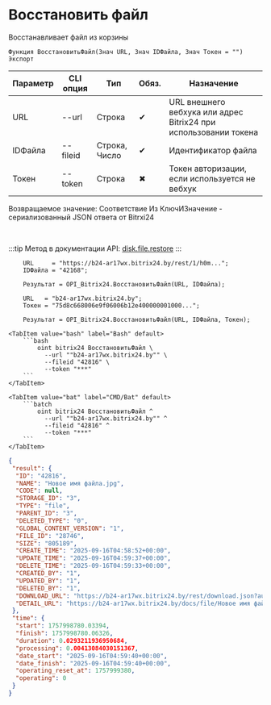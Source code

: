 ﻿---
sidebar_position: 7
description: Восстановить файл и другие функции для работы с Bitrix24 в Открытом пакете интеграций - бесплатной open-source библиотеке интеграций для 1С:Предприятие 8, OneScript и CLI
keywords: [1C, 1С, 1С:Предприятие, 1С:Предприятие 8.3, API, Интеграция, Сервисы, Обмен, OneScript, CLI, Bitrix24]
---


# Восстановить файл
 Восстанавливает файл из корзины



`Функция ВосстановитьФайл(Знач URL, Знач IDФайла, Знач Токен = "") Экспорт`

  | Параметр | CLI опция | Тип | Обяз. | Назначение |
  |-|-|-|-|-|
  | URL | --url | Строка | &#x2714; | URL внешнего вебхука или адрес Bitrix24 при использовании токена |
  | IDФайла | --fileid | Строка, Число | &#x2714; | Идентификатор файла |
  | Токен | --token | Строка | &#x2716; | Токен авторизации, если используется не вебхук |

  
  Возвращаемое значение:   Соответствие Из КлючИЗначение - сериализованный JSON ответа от Bitrxi24

<br/>

:::tip
Метод в документации API: [disk.file.restore](https://dev.1c-bitrix.ru/rest_help/disk/file/disk_file_restore.php)
:::
<br/>



```bsl title="Пример использования для 1С:Предприятие/OneScript"
    URL     = "https://b24-ar17wx.bitrix24.by/rest/1/h0m...";
    IDФайла = "42168";

    Результат = OPI_Bitrix24.ВосстановитьФайл(URL, IDФайла);

    URL   = "b24-ar17wx.bitrix24.by";
    Токен = "75d8c668006e9f06006b12e400000001000...";

    Результат = OPI_Bitrix24.ВосстановитьФайл(URL, IDФайла, Токен);
```
    

 <Tabs>
  
    <TabItem value="bash" label="Bash" default>
        ```bash
            oint bitrix24 ВосстановитьФайл \
              --url ""b24-ar17wx.bitrix24.by"" \
              --fileid "42816" \
              --token "***"
        ```
    </TabItem>
  
    <TabItem value="bat" label="CMD/Bat" default>
        ```batch
            oint bitrix24 ВосстановитьФайл ^
              --url ""b24-ar17wx.bitrix24.by"" ^
              --fileid "42816" ^
              --token "***"
        ```
    </TabItem>
</Tabs>


```json title="Результат"
{
 "result": {
  "ID": "42816",
  "NAME": "Новое имя файла.jpg",
  "CODE": null,
  "STORAGE_ID": "3",
  "TYPE": "file",
  "PARENT_ID": "3",
  "DELETED_TYPE": "0",
  "GLOBAL_CONTENT_VERSION": "1",
  "FILE_ID": "28746",
  "SIZE": "805189",
  "CREATE_TIME": "2025-09-16T04:58:52+00:00",
  "UPDATE_TIME": "2025-09-16T04:59:37+00:00",
  "DELETE_TIME": "2025-09-16T04:59:33+00:00",
  "CREATED_BY": "1",
  "UPDATED_BY": "1",
  "DELETED_BY": "1",
  "DOWNLOAD_URL": "https://b24-ar17wx.bitrix24.by/rest/download.json?auth=80fbc868006e9f06006b12e40000000100000737e2110c1e746cde45abb64b2e87cc9f&token=disk%7CaWQ9NDI4MTYmXz0xZUpGSjRMbWkyM0pOV2FVZlF1bW9xTHpZcU82NUpyVw%3D%3D%7CImRvd25sb2FkfGRpc2t8YVdROU5ESTRNVFltWHoweFpVcEdTalJNYldreU0wcE9WMkZWWmxGMWJXOXhUSHBaY1U4Mk5VcHlWdz09fDgwZmJjODY4MDA2ZTlmMDYwMDZiMTJlNDAwMDAwMDAxMDAwMDA3MzdlMjExMGMxZTc0NmNkZTQ1YWJiNjRiMmU4N2NjOWYi.4Nr74llTUgFpoKUFSp1MXOCG%2FErctWmZUyE%2F5zLLlGw%3D",
  "DETAIL_URL": "https://b24-ar17wx.bitrix24.by/docs/file/Новое имя файла.jpg"
 },
 "time": {
  "start": 1757998780.03394,
  "finish": 1757998780.06326,
  "duration": 0.0293211936950684,
  "processing": 0.00413084030151367,
  "date_start": "2025-09-16T04:59:40+00:00",
  "date_finish": "2025-09-16T04:59:40+00:00",
  "operating_reset_at": 1757999380,
  "operating": 0
 }
}
```
